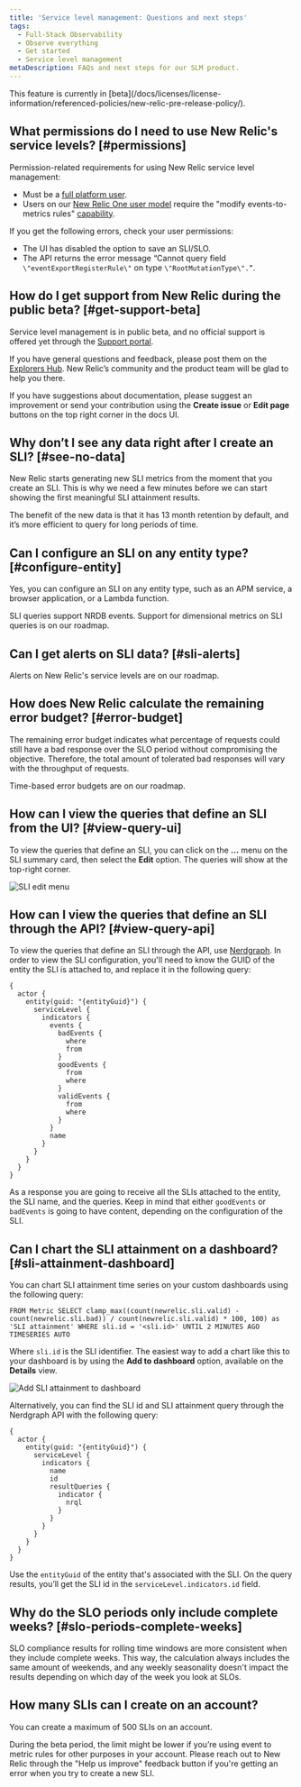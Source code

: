 ```yaml
---
title: 'Service level management: Questions and next steps'
tags:
  - Full-Stack Observability
  - Observe everything
  - Get started
  - Service level management
metaDescription: FAQs and next steps for our SLM product.
---
```


<Callout title="BETA FEATURE">
This feature is currently in [beta](/docs/licenses/license-information/referenced-policies/new-relic-pre-release-policy/).
</Callout>

## What permissions do I need to use New Relic's service levels? [#permissions]

Permission-related requirements for using New Relic service level management: 

* Must be a [full platform user](/docs/accounts/accounts-billing/new-relic-one-user-management/user-type).
* Users on our [New Relic One user model](/docs/accounts/original-accounts-billing/original-users-roles/overview-user-models) require the "modify events-to-metrics rules" [capability](/docs/accounts/accounts-billing/new-relic-one-user-management/user-management-concepts#capabilities). 

If you get the following errors, check your user permissions:
* The UI has disabled the option to save an SLI/SLO.
* The API returns the error message “Cannot query field `\"eventExportRegisterRule\"` on type `\"RootMutationType\".”`.

## How do I get support from New Relic during the public beta? [#get-support-beta]

Service level management is in public beta, and no official support is offered yet through the [Support portal](/docs/using-new-relic/welcome-new-relic/get-started/find-help-use-support-portal/).

If you have general questions and feedback, please post them on the [Explorers Hub](https://discuss.newrelic.com/). New Relic’s community and the product team will be glad to help you there.

If you have suggestions about documentation, please suggest an improvement or send your contribution using the **Create issue** or **Edit page** buttons on the top right corner in the docs UI.

## Why don’t I see any data right after I create an SLI? [#see-no-data]

New Relic starts generating new SLI metrics from the moment that you create an SLI. This is why we need a few minutes before we can start showing the first meaningful SLI attainment results.

The benefit of the new data is that it has 13 month retention by default, and it’s more efficient to query for long periods of time.

## Can I configure an SLI on any entity type? [#configure-entity]

Yes, you can configure an SLI on any entity type, such as an APM service, a browser application, or a Lambda function.

SLI queries support NRDB events. Support for dimensional metrics on SLI queries is on our roadmap.

## Can I get alerts on SLI data? [#sli-alerts]

Alerts on New Relic's service levels are on our roadmap.

## How does New Relic calculate the remaining error budget? [#error-budget]

The remaining error budget indicates what percentage of requests could still have a bad response over the SLO period without compromising the objective. Therefore, the total amount of tolerated bad responses will vary with the throughput of requests.

Time-based error budgets are on our roadmap.

## How can I view the queries that define an SLI from the UI? [#view-query-ui]

To view the queries that define an SLI, you can click on the **...** menu on the SLI summary card, then select the **Edit** option. The queries will show at the top-right corner.

![SLI edit menu](./images/slm_edit_menu_2.png "SLI edit menu.png")

## How can I view the queries that define an SLI through the API? [#view-query-api]

To view the queries that define an SLI through the API, use [Nerdgraph](/docs/apis/nerdgraph/examples/nerdgraph-slm/#retrieve-config). In order to view the SLI configuration, you'll need to know the GUID of the entity the SLI is attached to, and replace it in the following query:

```
{
  actor {
    entity(guid: "{entityGuid}") {
      serviceLevel {
        indicators {
          events {
            badEvents {
              where
              from
            }
            goodEvents {
              from
              where
            }
            validEvents {
              from
              where
            }
          }
          name
        }
      }
    }
  }
}
```

As a response you are going to receive all the SLIs attached to the entity, the SLI name, and the queries. Keep in mind that either `goodEvents` or `badEvents` is going to have content, depending on the configuration of the SLI.

## Can I chart the SLI attainment on a dashboard? [#sli-attainment-dashboard]

You can chart SLI attainment time series on your custom dashboards using the following query:

```
FROM Metric SELECT clamp_max((count(newrelic.sli.valid) - count(newrelic.sli.bad)) / count(newrelic.sli.valid) * 100, 100) as 'SLI attainment' WHERE sli.id = '<sli.id>' UNTIL 2 MINUTES AGO TIMESERIES AUTO
```

Where `sli.id` is the SLI identifier. The easiest way to add a chart like this to your dashboard is by using the **Add to dashboard** option, available on the **Details** view.

![Add SLI attainment to dashboard](./images/slm_add_to_dashboard.png "Add SLI attainment to dashboard.png")

Alternatively, you can find the SLI id and SLI attainment query through the Nerdgraph API with the following query:

```
{
  actor {
    entity(guid: "{entityGuid}") {
      serviceLevel {
        indicators {
          name
          id
          resultQueries {
            indicator {
              nrql
            }
          }
        }
      }
    }
  }
}
```

Use the `entityGuid` of the entity that's associated with the SLI. On the query results, you’ll get the SLI id in the `serviceLevel.indicators.id` field.

## Why do the SLO periods only include complete weeks? [#slo-periods-complete-weeks]

SLO compliance results for rolling time windows are more consistent when they include complete weeks. This way, the calculation always includes the same amount of weekends, and any weekly seasonality doesn't impact the results depending on which day of the week you look at SLOs.

## How many SLIs can I create on an account?

You can create a maximum of 500 SLIs on an account. 

During the beta period, the limit might be lower if you’re using event to metric rules for other purposes in your account. Please reach out to New Relic through the "Help us improve" feedback button if you're getting an error when you try to create a new SLI.
